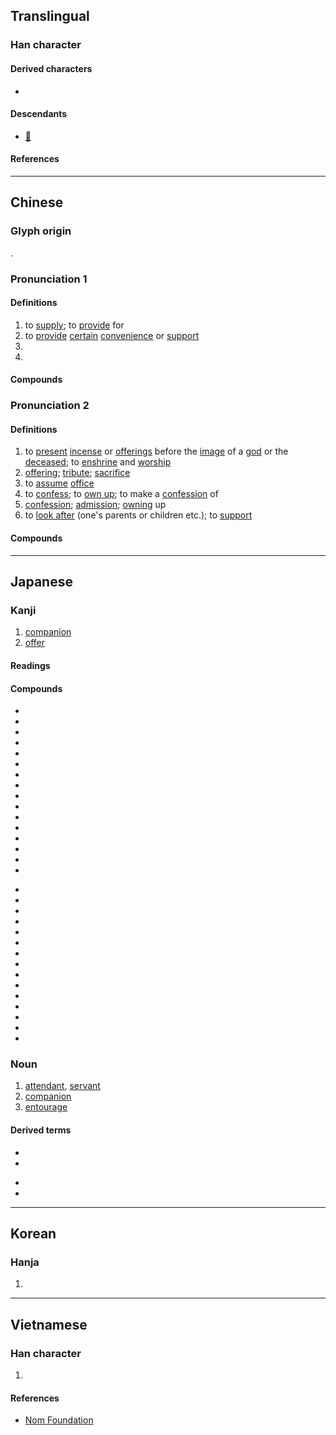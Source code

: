 {{character info}}
==Translingual==

===Han character===
{{Han char|rn=9|rad=人|as=06|sn=8|four=24281|canj=OTC|ids=⿰亻共}}

====Derived characters====
* {{l|mul|[[䣏]], [[𥯏]], [[𧨻]]}}

====Descendants====
* [[𛀮]]

====References====
{{Han ref|kx=0102.160|dkj=00605|dj=0216.140|hdz=10144.040|uh=4F9B}}

----

==Chinese==
{{zh-forms|alt=龔-to supply}}

===Glyph origin===
{{Han etym}}
{{Han compound|人|alt1=亻|t1=person|共|ls=psc|c1=s|c2=p}}.

===Pronunciation 1===
{{zh-pron
|m=gōng,gòng,2nb=common mispronunciation
|m-s=
|c=gung1
|c-t=
|g=
|h=pfs=kiûng
|j=
|mb=
|md=gṳ̆ng
|mn=tw,xm,zz:keng/kiong
|mn_note=keng - vernacular; kiong - literary
|mn-t=gêng3
|w=1kon
|x=
|mc=1
|oc=1,1
|cat=v,pn
}}

====Definitions====
{{zh-hanzi}}

# to [[supply]]; to [[provide]] for
# to [[provide]] [[certain]] [[convenience]] or [[support]]
# {{zh-alt-form|恭|to [[respect]]}}
# {{surname|zh}}

====Compounds====
{{zh-der|fold=1|供膳甘肥|供需失調|供給|供電|供應商|供用|供需|供需失衡|供過於求|供食|供銷員|供電系統|供不應求|供不上|供水|供求|供張|供銷|求過於供|提供|產供銷|供氧|氧供}}

===Pronunciation 2===
{{zh-pron
|m=gòng,gōng
|m_note=gōng - Taiwan standard for “to confess; confession”, and Mainland standard for “to look after”. In actual usage, however, the two pronunciations are often confused
|c=gung3
|h=pfs=kiûng/kiung
|md=gé̤ṳng
|mn=ml:kiòng/kèng
|mn_note=kiòng - literary; kèng - vernacular
|mn-t=gong3/gêng1
|mn-t_note=gêng1 - alternative reading
|w=2jion,2kon
|w_note=2jion - vernacular; 2kon - literary
|mc=2
|oc=n,2
|cat=v,n
}}

====Definitions====
{{zh-hanzi}}

# to [[present]] [[incense]] or [[offerings]] before the [[image]] of a [[god]] or the [[deceased]]; to [[enshrine]] and [[worship]]
# [[offering]]; [[tribute]]; [[sacrifice]]
# to [[assume]] [[office]]
# to [[confess]]; to [[own up]]; to make a [[confession]] of
# [[confession]]; [[admission]]; [[owning]] up
# to [[look after]] (one's parents or children etc.); to [[support]]

====Compounds====
{{zh-der|fold=1|供奠|供花|供應|供茶|供客|供獻|供桌|供品|供床|供果|不供|上供|供養|供尖|供佛|供事|供月兒|供碗|供職|供奉|明伙畫供|炸供|擺供|打供太保|打供|煙雲供養|齋供|香花供養|蜜供|供述|供狀|供過|供攀|供稱|供詞|訊供|自供狀|錄供|逼供|供招|供承|供認|口供|供吐|串供|畫供|攀供|投供|招供|親供|翻供|筆供}}

{{zh-cat|Elementary}}

----

==Japanese==

===Kanji===
{{ja-kanji|grade=6|rs=人06}}

# [[companion]]
# [[offer]]

====Readings====
{{ja-readings
|goon=く
|kanon=きょう<きよう
|kanyoon=ぐ
|kun=そな-える, とも-
}}

====Compounds====
{{top2}}
* {{ja-r|供え物|そなえもの|[[offering]] to [[gods]]}}
* {{ja-r|供%物|く%もつ|[[offering]] to [[gods]]}}
* {{ja-r|供%宴|きょう%えん|[[banquet]]}}
* {{ja-r|供%応|きょう%おう|[[treating]] to [[dinner]]}}
* {{ja-r|供%花|きょう%か|floral offering}}
* {{ja-r|供%犠|く%ぎ|[[animal]] [[sacrifice]]}}
* {{ja-r|供%給|きょう%きゅう|[[supply]]}}
* {{ja-r|供%血|きょう%けつ|[[blood]] [[donation]]}}
* {{ja-r|供%御|く%ご|emperor's meal}}
* {{ja-r|供%祭|ぐ%さい|[[offering]]}}
* {{ja-r|供%出|きょう%しゅつ|[[delivery]]}}
* {{ja-r|供%述|きょう%じゅつ|[[affidavit]]}}
* {{ja-r|供%進|ぐ%しん|[[giving]] an [[offering]]}}
* {{ja-r|供%人|とも%びと|[[companion]]}}
* {{ja-r|供%勢|とも%ぜい|[[servant]]}}
* {{ja-r|供%託|きょう%たく|[[deposit]]}}
{{mid2}}
* {{ja-r|供%米|きょう%まい|[[rice]] [[delivered]] to the [[government]]}}
* {{ja-r|供%奉|ぐ%ぶ|[[accompanying]]}}
* {{ja-r|供%与|きょう%よ|[[provision]]}}
* {{ja-r|供%用|きょう%よう|[[offer]] for use}}
* {{ja-r|供%養|く%よう|[[memorial]] [[service]]}}
* {{ja-r|供%覧|きょう%らん|[[display]]}}
* {{ja-r|供%料|きょう%りょう|[[offering]]}}
* {{ja-r|口%供|こう%きょう|[[affidavit]]}}
* {{ja-r|自%供|じ%きょう|[[confession]]}}
* {{ja-r|節%供|せっ%く|[[seasonal]] [[festival]]}}
* {{ja-r|提%供|てい%きょう|[[providing]]}}
* {{ja-r|私%供|わたし%ども|[[we]]}}
* {{ja-r|初%節%供|はつ%ぜっ%く}}
* {{ja-r|子%供|こ%ども|[[child]]}}
* {{ja-r|試%供%品|し%きょう%ひん|[[free]] [[sample]]}}
{{bottom}}

{{ja-kanjitab|とも|yomi=k}}

===Noun===
{{ja-noun|とも}}

# [[attendant]], [[servant]]
# [[companion]]
# [[entourage]]

====Derived terms====
{{der-top}}
* {{ja-r|人%身 御%供|ひと%み ご%くう|[[human sacrifice]]}}
* {{ja-r|供%回り|とも%まわり}}
{{der-mid}}
* {{ja-r|供%待ち|とも%まち|attendant's [[waiting room]]}}
* {{ja-r|供%揃い|とも%ぞろい|[[attendants]]}}
{{der-bottom}}

----

==Korean==

===Hanja===
{{ko-hanja|공}}

# {{rfdef|ko|sort=人06}}

----

==Vietnamese==

===Han character===
{{vi-readings|reading=[[cung]], [[cúng]], [[củng]], [[cũng]]|rs=人06}}

# {{rfdef|vi|sort=人06}}

====References====
* [http://nomfoundation.org/common/nom_details.php?codepoint=4f9b Nom Foundation]